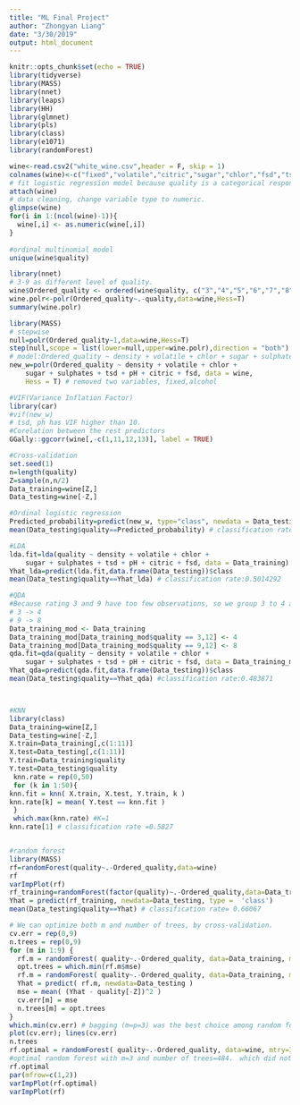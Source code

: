 ```yaml
---
title: "ML Final Project"
author: "Zhongyan Liang"
date: "3/30/2019"
output: html_document
---
```


```r
knitr::opts_chunk$set(echo = TRUE)
library(tidyverse)
library(MASS)
library(nnet)
library(leaps)
library(HH)
library(glmnet)
library(pls)
library(class)
library(e1071)
library(randomForest)
```

```r
wine<-read.csv2("white_wine.csv",header = F, skip = 1)
colnames(wine)<-c("fixed","volatile","citric","sugar","chlor","fsd","tsd","density","pH","sulphates","alcohol","quality")
# fit logistic regression model because quality is a categorical response variabel.
attach(wine)
# data cleaning, change variable type to numeric.
glimpse(wine)
for(i in 1:(ncol(wine)-1)){
  wine[,i] <- as.numeric(wine[,i])
}
  
#ordinal multinomial model
unique(wine$quality)

library(nnet)
# 3-9 as different level of quality.
wine$Ordered_quality <- ordered(wine$quality, c("3","4","5","6","7","8","9"))
wine.polr<-polr(Ordered_quality~.-quality,data=wine,Hess=T)
summary(wine.polr)

library(MASS)
# stepwise
null=polr(Ordered_quality~1,data=wine,Hess=T)
step(null,scope = list(lower=null,upper=wine.polr),direction = "both")
# model:Ordered_quality ~ density + volatile + chlor + sugar + sulphates + tsd + pH + citric + fsd
new_w=polr(Ordered_quality ~ density + volatile + chlor + 
    sugar + sulphates + tsd + pH + citric + fsd, data = wine, 
    Hess = T) # removed two variables, fixed,alcohol

#VIF(Variance Inflation Factor)
library(car)
#vif(new_w)
# tsd, ph has VIF higher than 10.
#Corelation between the rest predictors
GGally::ggcorr(wine[,-c(1,11,12,13)], label = TRUE)

#Cross-validation
set.seed(1)
n=length(quality)
Z=sample(n,n/2)
Data_training=wine[Z,]
Data_testing=wine[-Z,]

#Ordinal logistic regression
Predicted_probability=predict(new_w, type="class", newdata = Data_testing)
mean(Data_testing$quality==Predicted_probability) # classification rate:0.4953042

#LDA
lda.fit=lda(quality ~ density + volatile + chlor + 
    sugar + sulphates + tsd + pH + citric + fsd, data = Data_training)
Yhat_lda=predict(lda.fit,data.frame(Data_testing))$class
mean(Data_testing$quality==Yhat_lda) # classification rate:0.5014292

#QDA
#Because rating 3 and 9 have too few observations, so we group 3 to 4 adn 9 to 8.
# 3 -> 4
# 9 -> 8
Data_training_mod <- Data_training
Data_training_mod[Data_training_mod$quality == 3,12] <- 4
Data_training_mod[Data_training_mod$quality == 9,12] <- 8
qda.fit=qda(quality ~ density + volatile + chlor + 
    sugar + sulphates + tsd + pH + citric + fsd, data = Data_training_mod)
Yhat_qda=predict(qda.fit,data.frame(Data_testing))$class
mean(Data_testing$quality==Yhat_qda) #classification rate:0.483871



#KNN
library(class)
Data_training=wine[Z,]
Data_testing=wine[-Z,]
X.train=Data_training[,c(1:11)]
X.test=Data_testing[,c(1:11)]
Y.train=Data_training$quality
Y.test=Data_testing$quality
 knn.rate = rep(0,50)
 for (k in 1:50){
knn.fit = knn( X.train, X.test, Y.train, k )
knn.rate[k] = mean( Y.test == knn.fit )
 }
 which.max(knn.rate) #K=1
knn.rate[1] # classification rate =0.5827


#random forest
library(MASS)
rf=randomForest(quality~.-Ordered_quality,data=wine)
rf
varImpPlot(rf)
rf_training=randomForest(factor(quality)~.-Ordered_quality,data=Data_training)
Yhat = predict(rf_training, newdata=Data_testing, type =  'class')
mean(Data_testing$quality==Yhat) # classification rate= 0.66067

# We can optimize both m and number of trees, by cross-validation.
cv.err = rep(0,9)
n.trees = rep(0,9)
for (m in 1:9) {
  rf.m = randomForest( quality~.-Ordered_quality, data=Data_training, mtry=m )
  opt.trees = which.min(rf.m$mse)
  rf.m = randomForest( quality~.-Ordered_quality, data=Data_training, mtry=m, ntree=opt.trees )
  Yhat = predict( rf.m, newdata=Data_testing )
  mse = mean( (Yhat - quality[-Z])^2 )
  cv.err[m] = mse
  n.trees[m] = opt.trees
}
which.min(cv.err) # bagging (m=p=3) was the best choice among random forests.
plot(cv.err); lines(cv.err)
n.trees
rf.optimal = randomForest( quality~.-Ordered_quality, data=wine, mtry=3, ntree=484 )
#optimal random forest with m=3 and number of trees=484， which did not reduce bagging in our case.
rf.optimal
par(mfrow=c(1,2))
varImpPlot(rf.optimal)
varImpPlot(rf)
```


